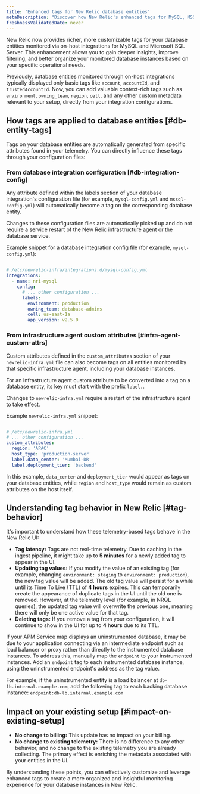 ```yaml
---
title: 'Enhanced tags for New Relic database entities'
metaDescription: "Discover how New Relic's enhanced tags for MySQL, MSSQL, and PostgreSQL on-host integrations provide richer entity metadata, enabling better organization, filtering, and insights for your database monitoring. Learn to apply custom tags via config files."
freshnessValidatedDate: never
---
```


New Relic now provides richer, more customizable tags for your database entities monitored via on-host integrations for MySQL and Microsoft SQL Server. This enhancement allows you to gain deeper insights, improve filtering, and better organize your monitored database instances based on your specific operational needs.

Previously, database entities monitored through on-host integrations typically displayed only basic tags like `account`, `accountId`, and `trustedAccountId`. Now, you can add valuable context-rich tags such as `environment`, `owning_team`, `region`, `cell`, and any other custom metadata relevant to your setup, directly from your integration configurations.

## How tags are applied to database entities [#db-entity-tags]
Tags on your database entities are automatically generated from specific attributes found in your telemetry. You can directly influence these tags through your configuration files:

### From database integration configuration [#db-integration-config]
Any attribute defined within the labels section of your database integration's configuration file (for example, `mysql-config.yml` and `mssql-config.yml`) will automatically become a tag on the corresponding database entity.

Changes to these configuration files are automatically picked up and do not require a service restart of the New Relic infrastructure agent or the database service.

Example snippet for a database integration config file (for example, `mysql-config.yml`):

```yaml

# /etc/newrelic-infra/integrations.d/mysql-config.yml
integrations:
  - name: nri-mysql
    config:
      # ... other configuration ...
      labels:
        environment: production
        owning_team: database-admins
        cell: us-east-1a
        app_version: v2.5.0
```

### From infrastructure agent custom attributes [#infra-agent-custom-attrs]

Custom attributes defined in the `custom_attributes` section of your `newrelic-infra.yml` file can also become tags on all entities monitored by that specific infrastructure agent, including your database instances.

For an Infrastructure agent custom attribute to be converted into a tag on a database entity, its key must start with the prefix `label.`.

Changes to `newrelic-infra.yml` require a restart of the infrastructure agent to take effect.

Example `newrelic-infra.yml` snippet:

``` yaml

# /etc/newrelic-infra.yml
# ... other configuration ...
custom_attributes:
  region: 'APAC'
  host_type: 'production-server'
  label.data_center: 'Mumbai-DR'
  label.deployment_tier: 'backend'
```

In this example, `data_center` and `deployment_tier` would appear as tags on your database entities, while `region` and `host_type` would remain as custom attributes on the host itself.

## Understanding tag behavior in New Relic [#tag-behavior]

It's important to understand how these telemetry-based tags behave in the New Relic UI:

- **Tag latency:** Tags are not real-time telemetry. Due to caching in the ingest pipeline, it might take up to **5 minutes** for a newly added tag to appear in the UI.
- **Updating tag values:** If you modify the value of an existing tag (for example, changing `environment: staging` to `environment: production`), the new tag value will be added. The old tag value will persist for a while until its Time To Live (TTL) of **4 hours** expires. This can temporarily create the appearance of duplicate tags in the UI until the old one is removed. However, at the telemetry level (for example, in NRQL queries), the updated tag value will overwrite the previous one, meaning there will only be one active value for that tag.
- **Deleting tags:** If you remove a tag from your configuration, it will continue to show in the UI for up to **4 hours** due to its TTL.

<Callout variant="tip">

  If your APM Service map displays an uninstrumented database, it may be due to your application connecting via an intermediate endpoint such as load balancer or proxy rather than directly to the instrumented database instances. To address this, manually map the `endpoint` to your instrumented instances. Add an `endpoint` tag to each instrumented database instance, using the uninstrumented endpoint's address as the tag value.

  For example, if the uninstrumented entity is a load balancer at `db-lb.internal.example.com`, add the following tag to each backing database instance: `endpoint:db-lb.internal.example.com`

</Callout>

## Impact on your existing setup [#impact-on-existing-setup]

- **No change to billing:** This update has no impact on your billing.
- **No change to existing telemetry:** There is no difference to any other behavior, and no change to the existing telemetry you are already collecting. The primary effect is enriching the metadata associated with your entities in the UI.

By understanding these points, you can effectively customize and leverage enhanced tags to create a more organized and insightful monitoring experience for your database instances in New Relic.

